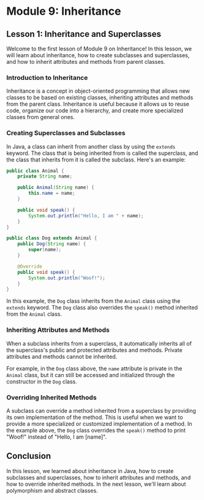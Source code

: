 # Module 9: Inheritance

## Lesson 1: Inheritance and Superclasses

Welcome to the first lesson of Module 9 on Inheritance! In this lesson, we will learn about inheritance, how to create subclasses and superclasses, and how to inherit attributes and methods from parent classes.

### Introduction to Inheritance

Inheritance is a concept in object-oriented programming that allows new classes to be based on existing classes, inheriting attributes and methods from the parent class. Inheritance is useful because it allows us to reuse code, organize our code into a hierarchy, and create more specialized classes from general ones.

### Creating Superclasses and Subclasses

In Java, a class can inherit from another class by using the `extends` keyword. The class that is being inherited from is called the superclass, and the class that inherits from it is called the subclass. Here's an example:

```java
public class Animal {
    private String name;

    public Animal(String name) {
        this.name = name;
    }

    public void speak() {
        System.out.println("Hello, I am " + name);
    }
}

public class Dog extends Animal {
    public Dog(String name) {
        super(name);
    }

    @Override
    public void speak() {
        System.out.println("Woof!");
    }
}
```

In this example, the `Dog` class inherits from the `Animal` class using the `extends` keyword. The `Dog` class also overrides the `speak()` method inherited from the `Animal` class.

### Inheriting Attributes and Methods

When a subclass inherits from a superclass, it automatically inherits all of the superclass's public and protected attributes and methods. Private attributes and methods cannot be inherited.

For example, in the `Dog` class above, the `name` attribute is private in the `Animal` class, but it can still be accessed and initialized through the constructor in the `Dog` class.

### Overriding Inherited Methods

A subclass can override a method inherited from a superclass by providing its own implementation of the method. This is useful when we want to provide a more specialized or customized implementation of a method. In the example above, the `Dog` class overrides the `speak()` method to print "Woof!" instead of "Hello, I am [name]".

## Conclusion

In this lesson, we learned about inheritance in Java, how to create subclasses and superclasses, how to inherit attributes and methods, and how to override inherited methods. In the next lesson, we'll learn about polymorphism and abstract classes.
